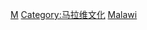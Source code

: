 {{Commons cat|World Heritage Sites in Malawi}}

[[Category:非洲世界遗产|M]]
[[Category:马拉维文化|Category:马拉维文化]]
[[Category:各國世界遺產|Malawi]]